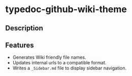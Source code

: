 
# typedoc-github-wiki-theme

## Description

<PackageDescription description={pjson.description}></PackageDescription>

## Features

- Generates Wiki friendly file names.
- Updates internal urls to a compatible format.
- Writes a `_Sidebar.md` file to display sidebar navigation.
